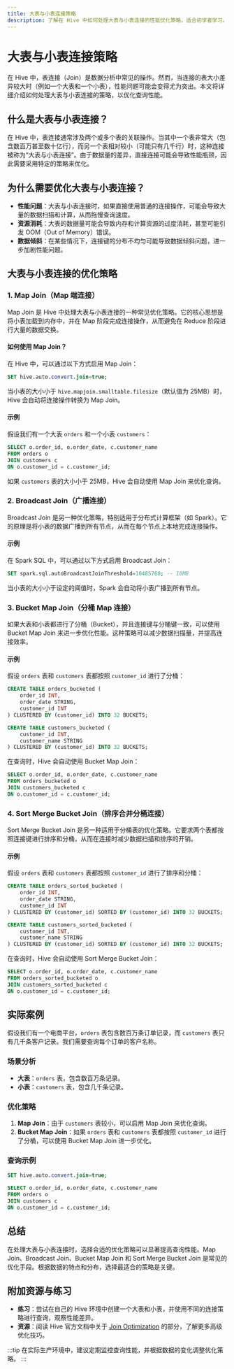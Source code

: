 ```yaml
---
title: 大表与小表连接策略
description: 了解在 Hive 中如何处理大表与小表连接的性能优化策略，适合初学者学习。
---
```


# 大表与小表连接策略

在 Hive 中，表连接（Join）是数据分析中常见的操作。然而，当连接的表大小差异较大时（例如一个大表和一个小表），性能问题可能会变得尤为突出。本文将详细介绍如何处理大表与小表连接的策略，以优化查询性能。

## 什么是大表与小表连接？

在 Hive 中，表连接通常涉及两个或多个表的关联操作。当其中一个表非常大（包含数百万甚至数十亿行），而另一个表相对较小（可能只有几千行）时，这种连接被称为“大表与小表连接”。由于数据量的差异，直接连接可能会导致性能瓶颈，因此需要采用特定的策略来优化。

## 为什么需要优化大表与小表连接？

- **性能问题**：大表与小表连接时，如果直接使用普通的连接操作，可能会导致大量的数据扫描和计算，从而拖慢查询速度。
- **资源消耗**：大表的数据量可能会导致内存和计算资源的过度消耗，甚至可能引发 OOM（Out of Memory）错误。
- **数据倾斜**：在某些情况下，连接键的分布不均匀可能导致数据倾斜问题，进一步加剧性能问题。

## 大表与小表连接的优化策略

### 1. Map Join（Map 端连接）

Map Join 是 Hive 中处理大表与小表连接的一种常见优化策略。它的核心思想是将小表加载到内存中，并在 Map 阶段完成连接操作，从而避免在 Reduce 阶段进行大量的数据交换。

#### 如何使用 Map Join？

在 Hive 中，可以通过以下方式启用 Map Join：

```sql
SET hive.auto.convert.join=true;
```

当小表的大小小于 `hive.mapjoin.smalltable.filesize`（默认值为 25MB）时，Hive 会自动将连接操作转换为 Map Join。

#### 示例

假设我们有一个大表 `orders` 和一个小表 `customers`：

```sql
SELECT o.order_id, o.order_date, c.customer_name
FROM orders o
JOIN customers c
ON o.customer_id = c.customer_id;
```

如果 `customers` 表的大小小于 25MB，Hive 会自动使用 Map Join 来优化查询。

### 2. Broadcast Join（广播连接）

Broadcast Join 是另一种优化策略，特别适用于分布式计算框架（如 Spark）。它的原理是将小表的数据广播到所有节点，从而在每个节点上本地完成连接操作。

#### 示例

在 Spark SQL 中，可以通过以下方式启用 Broadcast Join：

```sql
SET spark.sql.autoBroadcastJoinThreshold=10485760; -- 10MB
```

当小表的大小小于设定的阈值时，Spark 会自动将小表广播到所有节点。

### 3. Bucket Map Join（分桶 Map 连接）

如果大表和小表都进行了分桶（Bucket），并且连接键与分桶键一致，可以使用 Bucket Map Join 来进一步优化性能。这种策略可以减少数据扫描量，并提高连接效率。

#### 示例

假设 `orders` 表和 `customers` 表都按照 `customer_id` 进行了分桶：

```sql
CREATE TABLE orders_bucketed (
    order_id INT,
    order_date STRING,
    customer_id INT
) CLUSTERED BY (customer_id) INTO 32 BUCKETS;

CREATE TABLE customers_bucketed (
    customer_id INT,
    customer_name STRING
) CLUSTERED BY (customer_id) INTO 32 BUCKETS;
```

在查询时，Hive 会自动使用 Bucket Map Join：

```sql
SELECT o.order_id, o.order_date, c.customer_name
FROM orders_bucketed o
JOIN customers_bucketed c
ON o.customer_id = c.customer_id;
```

### 4. Sort Merge Bucket Join（排序合并分桶连接）

Sort Merge Bucket Join 是另一种适用于分桶表的优化策略。它要求两个表都按照连接键进行排序和分桶，从而在连接时减少数据扫描和排序的开销。

#### 示例

假设 `orders` 表和 `customers` 表都按照 `customer_id` 进行了排序和分桶：

```sql
CREATE TABLE orders_sorted_bucketed (
    order_id INT,
    order_date STRING,
    customer_id INT
) CLUSTERED BY (customer_id) SORTED BY (customer_id) INTO 32 BUCKETS;

CREATE TABLE customers_sorted_bucketed (
    customer_id INT,
    customer_name STRING
) CLUSTERED BY (customer_id) SORTED BY (customer_id) INTO 32 BUCKETS;
```

在查询时，Hive 会自动使用 Sort Merge Bucket Join：

```sql
SELECT o.order_id, o.order_date, c.customer_name
FROM orders_sorted_bucketed o
JOIN customers_sorted_bucketed c
ON o.customer_id = c.customer_id;
```

## 实际案例

假设我们有一个电商平台，`orders` 表包含数百万条订单记录，而 `customers` 表只有几千条客户记录。我们需要查询每个订单的客户名称。

### 场景分析

- **大表**：`orders` 表，包含数百万条记录。
- **小表**：`customers` 表，包含几千条记录。

### 优化策略

1. **Map Join**：由于 `customers` 表较小，可以启用 Map Join 来优化查询。
2. **Bucket Map Join**：如果 `orders` 表和 `customers` 表都按照 `customer_id` 进行了分桶，可以使用 Bucket Map Join 进一步优化。

### 查询示例

```sql
SET hive.auto.convert.join=true;

SELECT o.order_id, o.order_date, c.customer_name
FROM orders o
JOIN customers c
ON o.customer_id = c.customer_id;
```

## 总结

在处理大表与小表连接时，选择合适的优化策略可以显著提高查询性能。Map Join、Broadcast Join、Bucket Map Join 和 Sort Merge Bucket Join 是常见的优化手段。根据数据的特点和分布，选择最适合的策略是关键。

## 附加资源与练习

- **练习**：尝试在自己的 Hive 环境中创建一个大表和小表，并使用不同的连接策略进行查询，观察性能差异。
- **资源**：阅读 Hive 官方文档中关于 [Join Optimization](https://cwiki.apache.org/confluence/display/Hive/LanguageManual+JoinOptimization) 的部分，了解更多高级优化技巧。

:::tip
在实际生产环境中，建议定期监控查询性能，并根据数据的变化调整优化策略。
:::